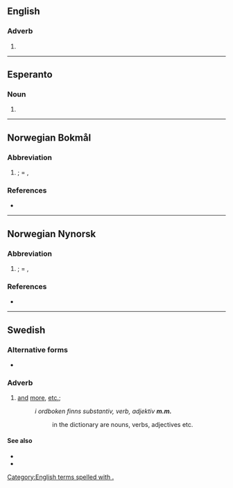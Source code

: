 {{also|mm|Mm|MM|mm.|.mm|M&M}}
==English==

===Adverb===
{{en-adv|-}}

# {{abbreviation of|en|mutatis mutandis}}

[[Category:English terms spelled with .]]

----

==Esperanto==

===Noun===
{{head|eo|noun}}

# {{abbreviation of|eo|marmejlo}}

----

==Norwegian Bokmål==

===Abbreviation===
{{rfc-header|nb|Abbreviation}}
{{head|nb|abbreviation}}

# {{abbreviation of|nb|med mer|nodot=1}}; = {{l|en|etc.}}, {{l|en|et cetera}}

===References===
* {{R:Dokpro|lang=nb}}

----
==Norwegian Nynorsk==

===Abbreviation===
{{head|nn|abbreviation}}

# {{abbreviation of|nn|med meir|nodot=1}}; = {{l|en|etc.}}, {{l|en|et cetera}}

===References===
* {{R:Dokpro|lang=nn}}

----

==Swedish==

===Alternative forms===
* {{l|sv|mm}}

===Adverb===
{{head|sv|adverb}}

# [[and]] [[more]], [[etc.]]; {{abbreviation of|sv|[[med]] [[mera]]}}
#: ''i ordboken finns substantiv, verb, adjektiv '''m.m.'''''
#:: in the dictionary are nouns, verbs, adjectives etc.

====See also====
* {{l|sv|m.fl.}}
* {{l|sv|o.s.v.}}